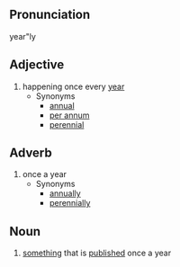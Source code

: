 ==Pronunciation==
year"ly

==Adjective==
# happening once every [[year]]
#* Synonyms
#** [[annual]]
#** [[per annum]]
#** [[perennial]]

==Adverb==
# once a year
#* Synonyms
#** [[annually]]
#** [[perennially]]

==Noun==
# [[something]] that is [[publish]]ed once a year